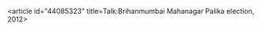 <article id="44085323" title=Talk:Brihanmumbai Mahanagar Palika election, 2012>
	<talkpage id="44085323" title="Talk:Brihanmumbai Mahanagar Palika election, 2012">
{{WikiProject Elections and Referendums}}
	</talkpage>
</article>